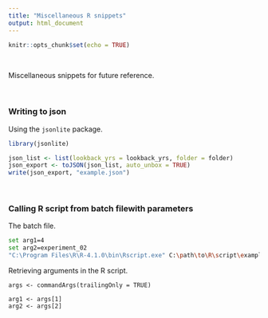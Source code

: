 ```yaml
---
title: "Miscellaneous R snippets"
output: html_document
---
```


```r
knitr::opts_chunk$set(echo = TRUE)
```
<br>

Miscellaneous snippets for future reference.

<br>

### Writing to json

Using the `jsonlite` package.

```r
library(jsonlite)

json_list <- list(lookback_yrs = lookback_yrs, folder = folder)
json_export <- toJSON(json_list, auto_unbox = TRUE)
write(json_export, "example.json")
```

<br>

### Calling R script from batch filewith parameters  

The batch file.

```bash
set arg1=4
set arg2=experiment_02
"C:\Program Files\R\R-4.1.0\bin\Rscript.exe" C:\path\to\R\script\example_r_script.R %arg% %arg2% 
```

Retrieving arguments in the R script.

```r0
args <- commandArgs(trailingOnly = TRUE)

arg1 <- args[1]        
arg2 <- args[2]
```
